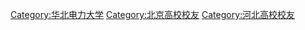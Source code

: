 [[Category:华北电力大学|Category:华北电力大学]]
[[Category:北京高校校友|Category:北京高校校友]]
[[Category:河北高校校友|Category:河北高校校友]]